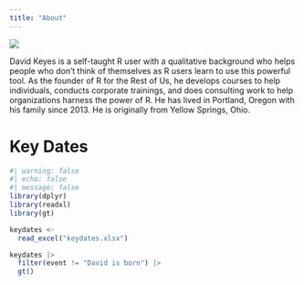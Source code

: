```yaml
---
title: "About"
---
```


![](david.jpg)

David Keyes is a self-taught R user with a qualitative background who helps people who don't think of themselves as R users learn to use this powerful tool. As the founder of R for the Rest of Us, he develops courses to help individuals, conducts corporate trainings, and does consulting work to help organizations harness the power of R. He has lived in Portland, Oregon with his family since 2013. He is originally from Yellow Springs, Ohio.

# Key Dates

```r
#| warning: false
#| echo: false
#| message: false
library(dplyr)
library(readxl)
library(gt)

keydates <-
  read_excel("keydates.xlsx")

keydates |>
  filter(event != "David is born") |>
  gt()
```
